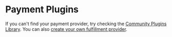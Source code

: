 
# Payment Plugins

If you can't find your payment provider, try checking the [Community Plugins Library](https://medusajs.com/plugins/?filters=Payment&categories=Payment). You can also [create your own fulfillment provider](../../modules/carts-and-checkout/backend/add-payment-provider.md).

<DocCardList />
